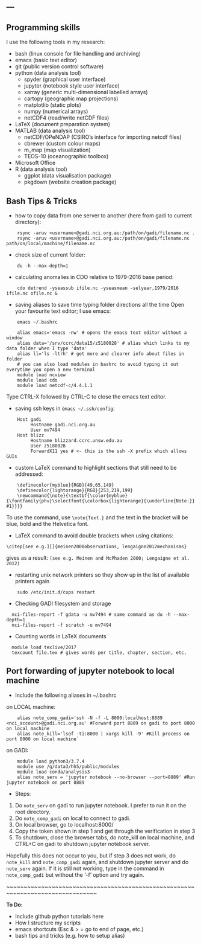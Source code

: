 ---
---

<link rel="stylesheet" href="styles.css" type="text/css">

## Programming skills
I use the following tools in my research:

* bash (linux console for file handling and archiving)
* emacs (basic text editor)
* git (public version control software)
* python (data analysis tool)
    + spyder (graphical user interface)
    + jupyter (notebook style user interface)
    + xarray (generic multi-dimensional labelled arrays)
    + cartopy (geographic map projections)
    + matplotlib (static plots)
    + numpy (numerical arrays)
    + netCDF4 (read/write netCDF files)
* LaTeX (document preparation system)
* MATLAB (data analysis tool)
    + netCDF/OPeNDAP (CSIRO's interface for importing netcdf files)
    + cbrewer (custom colour maps)
    + m_map (map visualization)
    + TEOS-10 (oceanographic toolbox)
* Microsoft Office 
* R (data analysis tool)
    + ggplot (data visualisation package)
    + pkgdown (website creation package)

## Bash Tips & Tricks
* how to copy data from one server to another (here from gadi to current directory):
```
    rsync -aruv <username>@gadi.nci.org.au:/path/on/gadi/filename.nc .
    rsync -aruv <username>@gadi.nci.org.au:/path/on/gadi/filename.nc path/on/local/machine/filename.nc
```
* check size of current folder:
```
    du -h --max-depth=1
``` 
* calculating anomalies in CDO relative to 1979-2016 base period:
```
    cdo detrend -yseassub ifile.nc -yseasmean -selyear,1979/2016 ifile.nc ofile.nc &
```
* saving aliases to save time typing folder directions all the time
Open your favourite text editor; I use emacs:
```
    emacs ~/.bashrc
```
```
    alias emacs='emacs -nw' # opens the emacs text editor without a window
    alias data='/srv/ccrc/data15/z5180028' # alias which links to my data folder when I type 'data'
    alias ll='ls -ltrh' # get more and clearer info about files in folder
    # you can also load modules in bashrc to avoid typing it out everytime you open a new terminal
    module load ncview
    module load cdo
    module load netcdf-c/4.4.1.1
```
Type CTRL-X followed by CTRL-C to close the emacs text editor.

* saving ssh keys in `èmacs ~/.ssh/config`:
```
    Host gadi
         Hostname gadi.nci.org.au
         User mv7494
    Host blizz
         Hostname blizzard.ccrc.unsw.edu.au
         User z5180028
         ForwardX11 yes # <- this is the ssh -X prefix which allows GUIs
```
* custom LaTeX command to highlight sections that still need to be addressed:
```
    \definecolor{myblue}{RGB}{49,65,149}
    \definecolor{lightorange}{RGB}{253,219,199}
    \newcommand{\note}{\textbf{\color{myblue}{\fontfamily{phv}\selectfont{\colorbox{lightorange}{\underline{Note:}} #1}}}}
```
To use the command, use ```\note{Text.}``` and the text in the bracket will be blue, bold and the Helvetica font.

* LaTeX command to avoid double brackets when using citations:
```
\citep[see e.g.][]{meinen2000observations, lengaigne2012mechanisms}
```
gives as a result: `(see e.g. Meinen and McPhaden 2000; Lengaigne et al. 2012)`

* restarting unix network printers so they show up in the list of available printers again
```
    sudo /etc/init.d/cups restart
```

* Checking GADI filesystem and storage
```
  nci-files-report -f gdata -u mv7494 # same command as du -h --max-depth=1
  nci-files-report -f scratch -u mv7494
```

* Counting words in LaTeX documents
```
  module load texlive/2017
  texcount file.tex # gives words per title, chapter, section, etc.
```

## Port forwarding of jupyter notebook to local machine

* Include the following aliases in ~/.bashrc

on LOCAL machine:
```
    alias note_comp_gadi='ssh -N -f -L 8000:localhost:8889 <nci_account>@gadi.nci.org.au' #Forward port 8889 on gadi to port 8000 on local machine
    alias note_kill='lsof -ti:8000 | xargs kill -9' #Kill process on port 8000 on local machine`
``` 
on GADI:
```
    module load python3/3.7.4
    module use /g/data3/hh5/public/modules
    module load conda/analysis3
    alias note_serv = 'jupyter notebook --no-browser --port=8889' #Run jupyter notebook on port 8889
```

* Steps:\
1. Do `note_serv` on gadi to run jupyter notebook. I prefer to run it on the root directory.\
2. Do `note_comp_gadi` on local to connect to gadi.\
3. On local browser, go to localhost:8000/\
4. Copy the token shown in step 1 and get through the verification in step 3\
5. To shutdown, close the browser tabs, do note_kill on local machine, and CTRL+C on gadi to shutdown jupyter notebook server.\
 
 
Hopefully this does not occur to you, but if step 3 does not work, do `note_kill` and `note_comp_gadi` again, and shutdown jupyter server and do `note_serv` again. If it is still not working, type in the command in `note_comp_gadi` but without the '-f' option and try again.



~~~~~~~~~~~~~~~~~~~~~~~~~~~~~~~~~~~~~~~~~~~~~~~~~~~~~~~~~~~~~~~~~~~~~~~~~~~~~~~~


__To Do:__


- Include github python tutorials here
- How I structure my scripts
- emacs shortcuts (Esc & > = go to end of page, etc.)
- bash tips and tricks (e.g. how to setup alias)